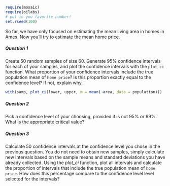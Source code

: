 ```r
require(mosaic)
require(oilabs)
# put in you favorite number!
set.rseed(100)
```

So far, we have only focused on estimating the mean living area in homes in Ames.  Now you'll try to estimate the mean home price. 

##### Question 1

Create 50 random samples of size 60. Generate 95% confidence intervals for each of your samples, and plot the confidence intervals with the `plot_ci` function.  What proportion of your confidence intervals include the true population mean of `home price`? Is this proportion exactly equal to the confidence level? If not, explain why.

```r
with(samp, plot_ci(lower, upper, m = mean(~area, data = population)))
```

##### Question 2

Pick a confidence level of your choosing, provided it is not 95% or 99%. What is the appropriate critical value?

##### Question 3

Calculate 50 confidence intervals at the confidence level you chose in the previous question. You do not need to obtain new samples, simply calculate new intervals based on the sample means and standard deviations you have already collected. Using the *plot_ci* function, plot all intervals and calculate the proportion of intervals that include the true population mean of `home price`. How does this percentage compare to the confidence level level selected for the intervals?

